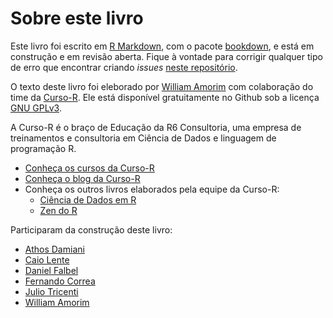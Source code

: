 # Sobre este livro {-}

Este livro foi escrito em [R Markdown](https://rmarkdown.rstudio.com/), com o pacote [bookdown](https://bookdown.org/), e está em construção e em revisão aberta. Fique à vontade para corrigir qualquer tipo de erro que encontrar criando *issues* [neste repositório](https://github.com/curso-r/livro-shiny).

O texto deste livro foi eleborado por [William Amorim](https://wamorim.com/) com colaboração do time da [Curso-R](https://www.curso-r.com/). Ele está disponível gratuitamente no Github sob a licença [GNU GPLv3](https://www.gnu.org/licenses/gpl-3.0.en.html).

A Curso-R é o braço de Educação da R6 Consultoria, uma empresa de treinamentos e consultoria em Ciência de Dados e linguagem de programação R. 

- [Conheça os cursos da Curso-R](https://loja.curso-r.com/) 
- [Conheça o blog da Curso-R](https://www.curso-r.com/blog/)
- Conheça os outros livros elaborados pela equipe da Curso-R:
  - [Ciência de Dados em R](https://livro.curso-r.com/)
  - [Zen do R](https://curso-r.github.io/zen-do-r/)
  
Participaram da construção deste livro:

- [Athos Damiani](https://twitter.com/athos_damiani)
- [Caio Lente](https://lente.dev/)
- [Daniel Falbel](https://twitter.com/dfalbel)
- [Fernando Correa](https://twitter.com/Azeloc)
- [Julio Tricenti](https://twitter.com/jtrecenti)
- [William Amorim](https://twitter.com/wamorim_)



